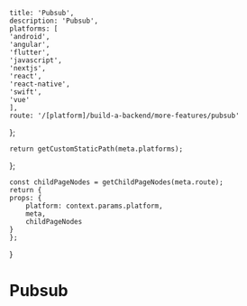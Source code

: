 

    title: 'Pubsub',
    description: 'Pubsub',
    platforms: [
    'android',
    'angular',
    'flutter',
    'javascript',
    'nextjs',
    'react',
    'react-native',
    'swift',
    'vue'
    ],
    route: '/[platform]/build-a-backend/more-features/pubsub'
};

    return getCustomStaticPath(meta.platforms);
};

    const childPageNodes = getChildPageNodes(meta.route);
    return {
    props: {
        platform: context.params.platform,
        meta,
        childPageNodes
    }
    };
}

# Pubsub

<Overview childPageNodes={props.childPageNodes} />
    
